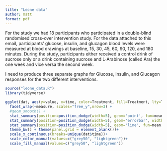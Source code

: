 ```yaml
---
title: "Leone data"
author: matt
format: pdf
---
```


For the study we had 18 participants who participated in a double-blind randomised cross-over intervention study. For the data attached to this email, participants' glucose, insulin, and glucagon blood levels were measured at blood drawings at baseline, 15, 30, 45, 60, 90, 120, and 180 minutes. During the study, participants either received a control drink of sucrose only or a drink containing sucrose and L-Arabinose (called Ara) the one week and vice versa the second week. 

I need to produce three separate graphs for Glucose, Insulin, and Glucagon responses for the two different interventions. 

```r
source("leone_data.R")
library(tidyverse)
```


```r
ggplot(dat, aes(y=value, x=time, color=Treatment, fill=Treatment, lty=Treatment)) + 
  facet_wrap(~measure, scales="free_y",nrow=3) +
  #geom_smooth() +
  stat_summary(position=position_dodge(width=5), geom='point', fun=mean, pch=21, size=3)+
  stat_summary(position=position_dodge(width=5), geom='errorbar', width=7, fun.data=mean_se)+
  stat_summary(position=position_dodge(width=5), geom='line', fun=mean, lwd=1)+
  theme_bw() + theme(panel.grid = element_blank())+
  scale_x_continuous(breaks=unique(dat$time))+
  scale_color_manual(values=c("grey50", "lightgreen"))+
  scale_fill_manual(values=c("grey50", "lightgreen"))


```
